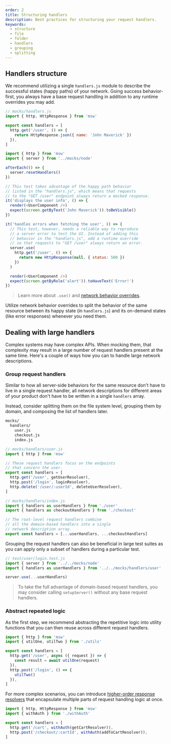 ```yaml
---
order: 2
title: Structuring handlers
description: Best practices for structuring your request handlers.
keywords:
  - structure
  - file
  - folder
  - handlers
  - grouping
  - splitting
---
```


## Handlers structure

We recommend utilizing a single `handlers.js` module to describe the successful states (happy paths) of your network. Going success behavior-first, you always have a base request handling in addition to any runtime overrides you may add.

```js
// mocks/handlers.js
import { http, HttpResponse } from 'msw'

export const handlers = [
  http.get('/user', () => {
    return HttpResponse.json({ name: 'John Maverick' })
  }),
]
```

```js {5,21-25}
import { http } from 'msw'
import { server } from '../mocks/node'

afterEach(() => {
  server.resetHandlers()
})

// This test takes advantage of the happy path behavior
// listed in the "handlers.js", which means that requests
// to the "GET /user" endpoint always return a mocked response.
it('displays the user info', () => {
  render(<UserComponent />)
  expect(screen.getByText('John Maverick')).toBeVisible()
})

it('handles errors when fetching the user', () => {
  // This test, however, needs a reliable way to reproduce
  // a server error to test the UI. Instead of adding this
  // behavior in the "handlers.js", add a runtime override
  // so that requests to "GET /user" always return an error.
  server.use(
    http.get('/user', () => {
      return new HttpResponse(null, { status: 500 })
    })
  )

  render(<UserComponent />)
  expect(screen.getByRole('alert')).toHaveText('Error!')
})
```

> Learn more about `.use()` and [network behavior overrides](/docs/best-practices/network-behavior-overrides).

Utilize network behavior overrides to split the behavior of the same resource between its happy state (in `handlers.js`) and its on-demand states (like error responses) whenever you need them.

## Dealing with large handlers

Complex systems may have complex APIs. When mocking them, that complexity may result in a large number of request handlers present at the same time. Here's a couple of ways how you can to handle large network descriptions.

### Group request handlers

Similar to how all server-side behaviors for the same resource don't have to live in a single request handler, all network descriptions for different areas of your product don't have to be written in a single `handlers` array.

Instead, consider splitting them on the file system level, grouping them by domain, and composing the list of handlers later.

```txt
mocks/
  handlers/
    user.js
    checkout.js
    index.js
```

```js
// mocks/handlers/user.js
import { http } from 'msw'

// These request handlers focus on the endpoints
// that concern the user.
export const handlers = [
  http.get('/user', getUserResolver),
  http.post('/login', loginResolver),
  http.delete('/user/:userId', deleteUserResolver),
]
```

```js {2-3,8}
// mocks/handlers/index.js
import { handlers as userHandlers } from './user'
import { handlers as checkoutHandlers } from './checkout'

// The root-level request handlers combine
// all the domain-based handlers into a single
// network description array.
export const handlers = [...userHandlers, ...checkoutHandlers]
```

Grouping the request handlers can also be beneficial in large test suites as you can apply only a subset of handlers during a particular test.

```js
// test/user/login.test.js
import { server } from '../../mocks/node'
import { handlers as userHandlers } from '../../mocks/handlers/user'

server.use(...userHandlers)
```

> To take the full advantage of domain-based request handlers, you may consider calling `setupServer()` without any base request handlers.

### Abstract repeated logic

As the first step, we recommend abstracting the repetitive logic into utility functions that you can then reuse across different request handlers.

```js /utilOne/ /utilTwo/ {6,9}
import { http } from 'msw'
import { utilOne, utilTwo } from './utils'

export const handlers = [
  http.get('/user', async ({ request }) => {
    const result = await utilOne(request)
  }),
  http.post('/login', () => {
    utilTwo()
  }),
]
```

For more complex scenarios, you can introduce [higher-order response resolvers](/docs/recipes/higher-order-resolver) that encapsulate multiple parts of request handling logic at once.

```js /withAuth/1,3,4 {5-6}
import { http, HttpResponse } from 'msw'
import { withAuth } from './withAuth'

export const handlers = [
  http.get('/cart', withAuth(getCartResolver)),
  http.post('/checkout/:cartId', withAuth(addToCartResolver)),
]
```
